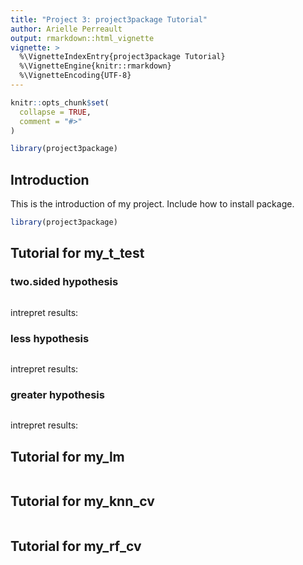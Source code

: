 ```yaml
---
title: "Project 3: project3package Tutorial"
author: Arielle Perreault
output: rmarkdown::html_vignette
vignette: >
  %\VignetteIndexEntry{project3package Tutorial}
  %\VignetteEngine{knitr::rmarkdown}
  %\VignetteEncoding{UTF-8}
---
```


```r
knitr::opts_chunk$set(
  collapse = TRUE,
  comment = "#>"
)
```

```r
library(project3package)
```

## Introduction

This is the introduction of my project. Include how to install package.

```r

library(project3package)
```


## Tutorial for my_t_test

### two.sided hypothesis
```r


```
intrepret results:


### less hypothesis
```r


```
intrepret results:

### greater hypothesis
```r


```
intrepret results:

## Tutorial for my_lm

```r

```

## Tutorial for my_knn_cv

```r

```

## Tutorial for my_rf_cv

```r

```


